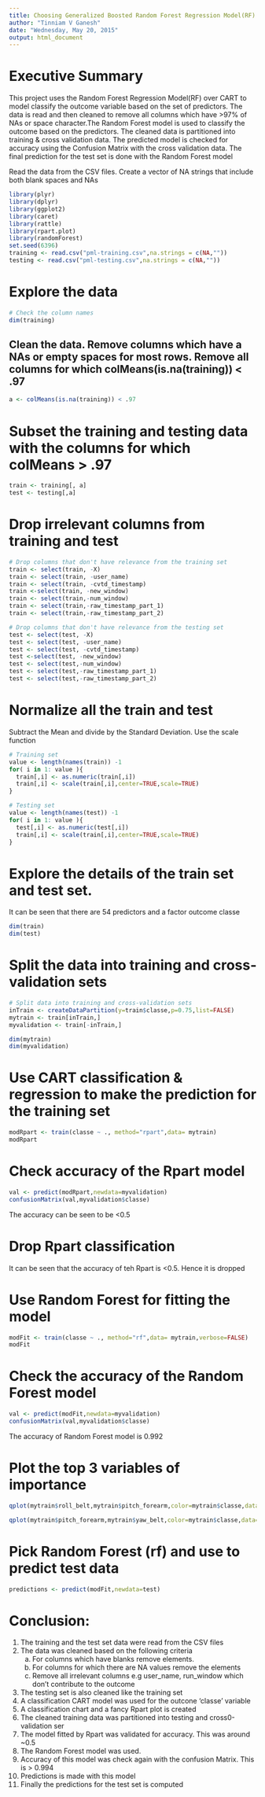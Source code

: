 ```yaml
---
title: Choosing Generalized Boosted Random Forest Regression Model(RF) over CART to fit a prediction model for exercise data
author: "Tinniam V Ganesh"
date: "Wednesday, May 20, 2015"
output: html_document
---
```

# Executive Summary 
This project uses the Random Forest  Regression Model(RF) over CART  to model classify the outcome variable based on the set of predictors. The data is read and then cleaned to remove all columns which have >97% of NAs or space character.The Random Forest model is used to classify the outcome based on the predictors.
The cleaned  data is partitioned into training &  cross validation data. The predicted model is 
checked for accuracy using the Confusion Matrix with the cross validation data. The final prediction for the test set is done with the Random Forest model

Read the data from the CSV files. Create a vector of NA strings that include both blank spaces and
NAs

```r
library(plyr)
library(dplyr)
library(ggplot2)
library(caret)
library(rattle)
library(rpart.plot)
library(randomForest)
set.seed(6396)
training <- read.csv("pml-training.csv",na.strings = c(NA,""))
testing <- read.csv("pml-testing.csv",na.strings = c(NA,""))
```

# Explore the data
```r
# Check the column names
dim(training)
```

## Clean the data. Remove columns which have a NAs or empty spaces for most rows. Remove  all columns for which colMeans(is.na(training)) < .97

```r
a <- colMeans(is.na(training)) < .97
```

# Subset the training and testing data with the columns for which colMeans > .97
```r
train <- training[, a]
test <- testing[,a]
```

# Drop irrelevant columns from training and test
```r
# Drop columns that don't have relevance from the training set
train <- select(train, -X)
train <- select(train, -user_name)
train <- select(train, -cvtd_timestamp)
train <-select(train, -new_window)
train <- select(train,-num_window)
train <- select(train,-raw_timestamp_part_1)
train <- select(train,-raw_timestamp_part_2)

# Drop columns that don't have relevance from the testing set
test <- select(test, -X)
test <- select(test, -user_name)
test <- select(test, -cvtd_timestamp)
test <-select(test, -new_window)
test <- select(test,-num_window)
test <- select(test,-raw_timestamp_part_1)
test <- select(test,-raw_timestamp_part_2)


```


# Normalize all the train and test 
Subtract the Mean and divide by the Standard Deviation. Use the scale function 
``` r
# Training set
value <- length(names(train)) -1
for( i in 1: value ){
  train[,i] <- as.numeric(train[,i])
  train[,i] <- scale(train[,i],center=TRUE,scale=TRUE)
}

# Testing set
value <- length(names(test)) -1
for( i in 1: value ){
  test[,i] <- as.numeric(test[,i])
  train[,i] <- scale(train[,i],center=TRUE,scale=TRUE)
}
```


#  Explore the details of the train set and test set. 
It can be seen that there are 54 predictors and a factor outcome classe
```r
dim(train)
dim(test)
```

# Split the data into training and cross-validation sets
```r
# Split data into training and cross-validation sets
inTrain <- createDataPartition(y=train$classe,p=0.75,list=FALSE)
mytrain <- train[inTrain,]
myvalidation <- train[-inTrain,]

dim(mytrain)
dim(myvalidation)
```

# Use CART classification &  regression to make the prediction for the training set
```r
modRpart <- train(classe ~ ., method="rpart",data= mytrain)
modRpart
```

# Check accuracy of the Rpart model
```r
val <- predict(modRpart,newdata=myvalidation)
confusionMatrix(val,myvalidation$classe)
```
The accuracy can be seen to be <0.5

# Drop Rpart classification
It can be seen that the accuracy of teh Rpart is <0.5. Hence it is dropped

# Use Random Forest for fitting the model
```r
modFit <- train(classe ~ ., method="rf",data= mytrain,verbose=FALSE)
modFit
```



# Check the accuracy of the Random Forest model
```r
val <- predict(modFit,newdata=myvalidation)
confusionMatrix(val,myvalidation$classe)
```
The accuracy of Random Forest model is 0.992

# Plot the top 3 variables of importance 
```r
qplot(mytrain$roll_belt,mytrain$pitch_forearm,color=mytrain$classe,data=mytrain)
```

``` r
qplot(mytrain$pitch_forearm,mytrain$yaw_belt,color=mytrain$classe,data=mytrain)
```



# Pick Random Forest (rf) and use to predict test data
```r
predictions <- predict(modFit,newdata=test)
```



# Conclusion: 
1. The training and the test set data were read from the CSV files
2. The data was cleaned based on the following criteria 
   a. For columns which have blanks remove elements. 
   b. For columns for which there are NA values remove the elements
   c. Remove all irrelevant columns e.g user_name, run_window which don't contribute to the outcome
3. The testing set is also cleaned like the training set
4. A classification CART model was used for the outcone 'classe' variable
5. A classification chart and a fancy Rpart plot is created
6. The cleaned training data was partitioned into testing and cross0-validation ser
7. The model fitted by Rpart was validated for accuracy. This was around ~0.5
8. The Random Forest model was used.
9. Accuracy of this model was check again with the confusion Matrix. This is > 0.994
10. Predictions is made with this model
11. Finally the predictions for the test set is computed 